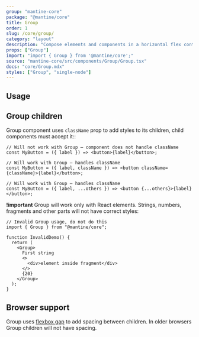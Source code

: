 ```yaml
---
group: "mantine-core"
package: "@mantine/core"
title: Group
order: 1
slug: /core/group/
category: "layout"
description: "Compose elements and components in a horizontal flex container"
props: ["Group"]
import: "import { Group } from '@mantine/core';"
source: "mantine-core/src/components/Group/Group.tsx"
docs: "core/Group.mdx"
styles: ["Group", "single-node"]
---
```



## Usage

<Demo data={GroupDemos.configurator} />

## Group children

Group component uses `className` prop to add styles to its children, child components must accept it::

```tsx
// Will not work with Group – component does not handle className
const MyButton = ({ label }) => <button>{label}</button>;

// Will work with Group – handles className
const MyButton = ({ label, className }) => <button className={className}>{label}</button>;

// Will work with Group – handles className
const MyButton = ({ label, ...others }) => <button {...others}>{label}</button>;
```

**!important** Group will work only with React elements. Strings, numbers, fragments and other parts will
not have correct styles:

```tsx
// Invalid Group usage, do not do this
import { Group } from "@mantine/core";

function InvalidDemo() {
  return (
    <Group>
      First string
      <>
        <div>element inside fragment</div>
      </>
      {20}
    </Group>
  );
}
```

## Browser support

Group uses [flexbox gap](https://caniuse.com/flexbox-gap) to add spacing between children.
In older browsers Group children will not have spacing.
